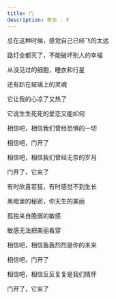```yaml
---
title: 门
description: 李志 - F
---
```


总在这种时候，感觉自己已经飞的太远

路灯全都灭了，不能破坏别人的幸福

从没见过的细胞，睡衣和行星

还有趴在玻璃上的灵魂



它让我的心凉了又热了

它说生生死死的爱恋又能如何

相信吧，相信我们曾经恐惧的一切

相信吧，门开了

相信吧，相信我们曾经无奈的岁月

门开了，它来了



有时欣喜若狂，有时感觉不到生长

黑暗里的秘密，你天生的美丽

孤独来自脆弱的敏感

敏感无法把美丽看穿

相信吧，相信轰轰烈烈是你的未来

相信吧，门开了

相信吧，相信反反复复是我们情怀

门开了，它来了
